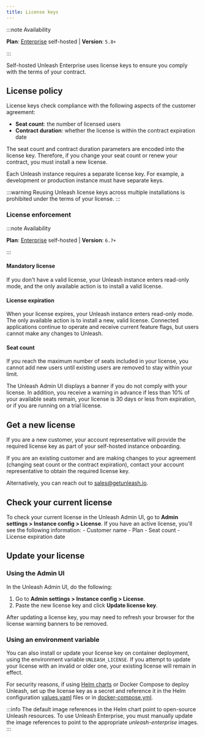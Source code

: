 ```yaml
---
title: License keys
---
```


:::note Availability

**Plan**: [Enterprise](https://www.getunleash.io/pricing) self-hosted | **Version**: `5.8+`

:::

Self-hosted Unleash Enterprise uses license keys to ensure you comply with the terms of your contract.

## License policy

License keys check compliance with the following aspects of the customer agreement:
-   **Seat count**: the number of licensed users
-   **Contract duration**: whether the license is within the contract expiration date

The seat count and contract duration parameters are encoded into the license key. Therefore, if you change your seat count or renew your contract, you must install a new license.

Each Unleash instance requires a separate license key. For example, a development or production instance must have separate keys.

:::warning
Reusing Unleash license keys across multiple installations is prohibited under the terms of your license.
:::

### License enforcement

:::note Availability

**Plan**: [Enterprise](https://www.getunleash.io/pricing) self-hosted | **Version**: `6.7+`

:::

#### Mandatory license

If you don't have a valid license, your Unleash instance enters read-only mode, and the only available action is to install a valid license.

#### License expiration
When your license expires, your Unleash instance enters read-only mode. The only available action is to install a new, valid license. Connected applications continue to operate and receive current feature flags, but users cannot make any changes to Unleash.


#### Seat count
If you reach the maximum number of seats included in your license, you cannot add new users until existing users are removed to stay within your limit.


The Unleash Admin UI displays a banner if you do not comply with your license. In addition, you receive a warning in advance if less than 10% of your available seats remain, your license is 30 days or less from expiration, or if you are running on a trial license.

## Get a new license

If you are a new customer, your account representative will provide the required license key as part of your self-hosted instance onboarding.

If you are an existing customer and are making changes to your agreement (changing seat count or the contract expiration), contact your account representative to obtain the required license key.

Alternatively, you can reach out to sales@getunleash.io.

## Check your current license

To check your current license in the Unleash Admin UI, go to **Admin settings > Instance config > License**. If you have an active license, you'll see the following information:
    - Customer name
    - Plan
    - Seat count
    - License expiration date

## Update your license

### Using the Admin UI

In the Unleash Admin UI, do the following:
1. Go to **Admin settings > Instance config > License**.
2. Paste the new license key and click **Update license key**.

After updating a license key, you may need to refresh your browser for the license warning banners to be removed.

### Using an environment variable

You can also install or update your license key on container deployment, using the environment variable `UNLEASH_LICENSE`. If you attempt to update your license with an invalid or older one, your existing license will remain in effect.

For security reasons, if using [Helm charts](https://github.com/Unleash/helm-charts) or Docker Compose to deploy Unleash, set up the license key as a secret and reference it in the Helm configuration [values.yaml](https://github.com/Unleash/helm-charts/blob/main/charts/unleash/values.yaml) files or in [docker-compose.yml](https://github.com/Unleash/unleash/blob/main/docker-compose.yml).

:::info
The default image references in the Helm chart point to open-source Unleash resources. To use Unleash Enterprise, you must manually update the image references to point to the appropriate _unleash-enterprise_ images.
:::
